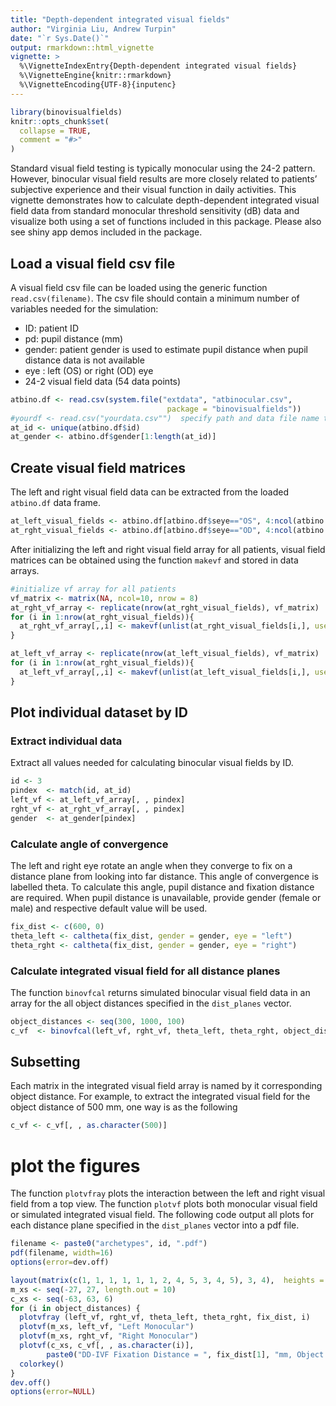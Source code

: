 ```yaml
---
title: "Depth-dependent integrated visual fields"
author: "Virginia Liu, Andrew Turpin"
date: "`r Sys.Date()`"
output: rmarkdown::html_vignette
vignette: >
  %\VignetteIndexEntry{Depth-dependent integrated visual fields}
  %\VignetteEngine{knitr::rmarkdown}
  %\VignetteEncoding{UTF-8}{inputenc}
---
```


```r
library(binovisualfields)
knitr::opts_chunk$set(
  collapse = TRUE,
  comment = "#>"
)
```

Standard visual field testing is typically monocular using the 24-2 pattern. However, binocular visual field results are more closely related to patients' subjective experience and their visual function in daily activities. This vignette demonstrates how to calculate depth-dependent integrated visual field data from standard monocular threshold sensitivity (dB) data and visualize both using a set of functions included in this package. Please also see shiny app demos included in the package.

## Load a visual field csv file
A visual field csv file can be loaded using the generic function `read.csv(filename)`. The csv file should contain a minimum number of variables needed for the simulation:

* ID: patient ID
* pd: pupil distance (mm)
* gender: patient gender is used to estimate pupil distance when pupil distance data is not available
* eye : left (OS) or right (OD) eye 
* 24-2 visual field data (54 data points)

```r
atbino.df <- read.csv(system.file("extdata", "atbinocular.csv", 
                                   package = "binovisualfields"))
#yourdf <- read.csv("yourdata.csv"")  specify path and data file name to load your own data
at_id <- unique(atbino.df$id)
at_gender <- atbino.df$gender[1:length(at_id)]
```

## Create visual field matrices
The left and right visual field data can be extracted from the loaded `atbino.df` data frame.

```r
at_left_visual_fields <- atbino.df[atbino.df$seye=="OS", 4:ncol(atbino.df)]
at_rght_visual_fields <- atbino.df[atbino.df$seye=="OD", 4:ncol(atbino.df)]
```

After initializing the left and right visual field array for all patients, visual field matrices can be obtained using the function `makevf` and stored in data arrays.

```r
#initialize vf array for all patients
vf_matrix <- matrix(NA, ncol=10, nrow = 8)
at_rght_vf_array <- replicate(nrow(at_rght_visual_fields), vf_matrix)
for (i in 1:nrow(at_rght_visual_fields)){
  at_rght_vf_array[,,i] <- makevf(unlist(at_rght_visual_fields[i,], use.names = F), eye="right")
}

at_left_vf_array <- replicate(nrow(at_left_visual_fields), vf_matrix)
for (i in 1:nrow(at_rght_visual_fields)){
  at_left_vf_array[,,i] <- makevf(unlist(at_left_visual_fields[i,], use.names = F), eye="left")
}
```

## Plot individual dataset by ID 

### Extract individual data

Extract all values needed for calculating binocular visual fields by ID.

```r
id <- 3
pindex  <- match(id, at_id)
left_vf <- at_left_vf_array[, , pindex]
rght_vf <- at_rght_vf_array[, , pindex]
gender  <- at_gender[pindex]
```

### Calculate angle of convergence 
The left and right eye rotate an angle when they converge to fix on a distance plane from looking into far distance. This angle of convergence is labelled theta. To calculate this angle, pupil distance and fixation distance are required. When pupil distance is unavailable, provide gender (female or male) and respective default value will be used. 

```r
fix_dist <- c(600, 0)
theta_left <- caltheta(fix_dist, gender = gender, eye = "left")
theta_rght <- caltheta(fix_dist, gender = gender, eye = "right")
```

### Calculate integrated visual field for all distance planes

The function `binovfcal` returns simulated binocular visual field data in an array for the all object distances specified in the `dist_planes` vector. 

```r
object_distances <- seq(300, 1000, 100)
c_vf  <- binovfcal(left_vf, rght_vf, theta_left, theta_rght, object_distances, gender=gender)
```

## Subsetting

Each matrix in the integrated visual field array is named by it corresponding object distance. For example, to extract the integrated visual field for the object distance of 500 mm, one way is as the following

```r
c_vf <- c_vf[, , as.character(500)]
```

# plot the figures 
The function `plotvfray` plots the interaction between the left and right visual field from a top view. The function `plotvf` plots both monocular visual field or simulated integrated visual field. The following code output all plots for each distance plane specified in the `dist_planes` vector into a pdf file. 

```r
filename <- paste0("archetypes", id, ".pdf")
pdf(filename, width=16)
options(error=dev.off)

layout(matrix(c(1, 1, 1, 1, 1, 1, 2, 4, 5, 3, 4, 5), 3, 4),  heights = c(3, 3, 1))
m_xs <- seq(-27, 27, length.out = 10)
c_xs <- seq(-63, 63, 6)
for (i in object_distances) {
  plotvfray (left_vf, rght_vf, theta_left, theta_rght, fix_dist, i)
  plotvf(m_xs, left_vf, "Left Monocular")
  plotvf(m_xs, rght_vf, "Right Monocular")
  plotvf(c_xs, c_vf[, , as.character(i)],
        paste0("DD-IVF Fixation Distance = ", fix_dist[1], "mm, Object Distance = ", i, "mm"))
  colorkey()
}
dev.off()
options(error=NULL)
```


